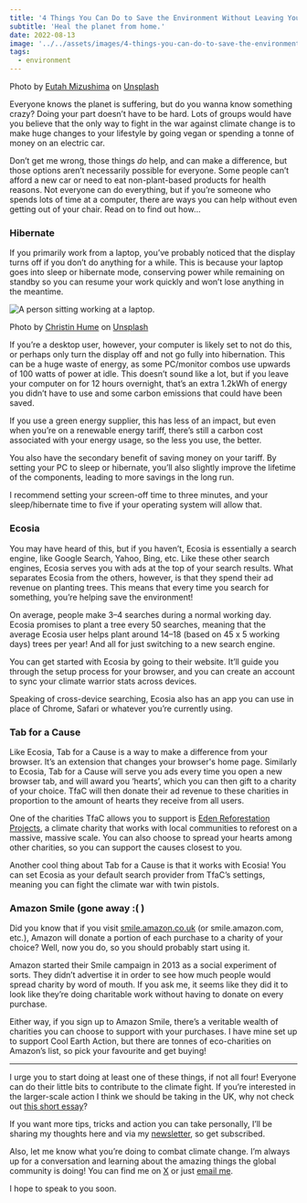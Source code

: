 ```yaml
---
title: '4 Things You Can Do to Save the Environment Without Leaving Your Desk'
subtitle: 'Heal the planet from home.'
date: 2022-08-13
image: '../../assets/images/4-things-you-can-do-to-save-the-environment-without-leaving-your-desk/image-0.jpg'
tags:
  - environment
---
```



Photo by
[Eutah Mizushima](https://unsplash.com/@eutahm?utm_source=medium&utm_medium=referral) on
[Unsplash](https://unsplash.com/?utm_source=medium&utm_medium=referral)

Everyone knows the planet is suffering, but do you wanna know something crazy? Doing
your part doesn’t have to be hard. Lots of groups would have you believe that the only
way to fight in the war against climate change is to make huge changes to your lifestyle
by going vegan or spending a tonne of money on an electric car.

Don’t get me wrong, those things _do_ help, and can make a difference, but those options
aren’t necessarily possible for everyone. Some people can’t afford a new car or need to
eat non-plant-based products for health reasons. Not everyone can do everything, but if
you’re someone who spends lots of time at a computer, there are ways you can help
without even getting out of your chair. Read on to find out how…

### Hibernate

If you primarily work from a laptop, you’ve probably noticed that the display turns off
if you don’t do anything for a while. This is because your laptop goes into sleep or
hibernate mode, conserving power while remaining on standby so you can resume your work
quickly and won’t lose anything in the meantime.

<Image src={personAtLaptop} alt="A person sitting working at a laptop." />

Photo by
[Christin Hume](https://unsplash.com/@christinhumephoto?utm_source=medium&utm_medium=referral)
on [Unsplash](https://unsplash.com/?utm_source=medium&utm_medium=referral)

If you’re a desktop user, however, your computer is likely set to not do this, or
perhaps only turn the display off and not go fully into hibernation. This can be a huge
waste of energy, as some PC/monitor combos use upwards of 100 watts of power at idle.
This doesn’t sound like a lot, but if you leave your computer on for 12 hours overnight,
that’s an extra 1.2kWh of energy you didn’t have to use and some carbon emissions that
could have been saved.

If you use a green energy supplier, this has less of an impact, but even when you’re on
a renewable energy tariff, there’s still a carbon cost associated with your energy
usage, so the less you use, the better.

You also have the secondary benefit of saving money on your tariff. By setting your PC
to sleep or hibernate, you’ll also slightly improve the lifetime of the components,
leading to more savings in the long run.

I recommend setting your screen-off time to three minutes, and your sleep/hibernate time
to five if your operating system will allow that.

### Ecosia

You may have heard of this, but if you haven’t, Ecosia is essentially a search engine,
like Google Search, Yahoo, Bing, etc. Like these other search engines, Ecosia serves you
with ads at the top of your search results. What separates Ecosia from the others,
however, is that they spend their ad revenue on planting trees. This means that every
time you search for something, you’re helping save the environment!

On average, people make 3–4 searches during a normal working day. Ecosia promises to
plant a tree every 50 searches, meaning that the average Ecosia user helps plant around
14–18 (based on 45 x 5 working days) trees per year! And all for just switching to a new
search engine.

You can get started with Ecosia by going to their website. It’ll guide you through the
setup process for your browser, and you can create an account to sync your climate
warrior stats across devices.

Speaking of cross-device searching, Ecosia also has an app you can use in place of
Chrome, Safari or whatever you’re currently using.

### Tab for a Cause

Like Ecosia, Tab for a Cause is a way to make a difference from your browser. It’s an
extension that changes your browser's home page. Similarly to Ecosia, Tab for a Cause
will serve you ads every time you open a new browser tab, and will award you ‘hearts’,
which you can then gift to a charity of your choice. TfaC will then donate their ad
revenue to these charities in proportion to the amount of hearts they receive from all
users.

One of the charities TfaC allows you to support is
[Eden Reforestation Projects](https://www.edenprojects.org/), a climate charity that
works with local communities to reforest on a massive, massive scale. You can also
choose to spread your hearts among other charities, so you can support the causes
closest to you.

Another cool thing about Tab for a Cause is that it works with Ecosia! You can set
Ecosia as your default search provider from TfaC’s settings, meaning you can fight the
climate war with twin pistols.

### Amazon Smile (gone away :( )

Did you know that if you visit [smile.amazon.co.uk](https://smile.amazon.co.uk) (or
smile.amazon.com, etc.), Amazon will donate a portion of each purchase to a charity of
your choice? Well, now you do, so you should probably start using it.

Amazon started their Smile campaign in 2013 as a social experiment of sorts. They didn’t
advertise it in order to see how much people would spread charity by word of mouth. If
you ask me, it seems like they did it to look like they’re doing charitable work without
having to donate on every purchase.

Either way, if you sign up to Amazon Smile, there’s a veritable wealth of charities you
can choose to support with your purchases. I have mine set up to support Cool Earth
Action, but there are tonnes of eco-charities on Amazon’s list, so pick your favourite
and get buying!

---

I urge you to start doing at least one of these things, if not all four! Everyone can do
their little bits to contribute to the climate fight. If you’re interested in the
larger-scale action I think we should be taking in the UK, why not check out [this short
essay](/notes-on-a-burning-kingdom)?

If you want more tips, tricks and action you can take personally, I’ll be sharing my
thoughts here and via my
[newsletter](https://isaacharrisholt.com/newsletter/), so get subscribed.

Also, let me know what you’re doing to combat climate change. I’m always up for a
conversation and learning about the amazing things the global community is doing! You
can find me on [X](https://twitter.com/IsaacHarrisHolt) or just
[email me](mailto:isaac@isaacharrisholt.com).

I hope to speak to you soon.

